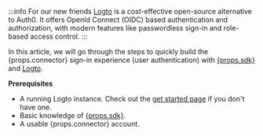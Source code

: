 :::info For our new friends
[Logto](https://logto.io) is a cost-effective open-source alternative to Auth0. It offers OpenId Connect (OIDC) based authentication and authorization, with modern features like passwordless sign-in and role-based access control.
:::

<p>In this article, we will go through the steps to quickly build the {props.connector} sign-in experience (user authentication) with <a href={props.link} target="_blank">{props.sdk}</a> and <a href="https://logto.io" target="_blank">Logto</a>.</p>

**Prerequisites**

- A running Logto instance. Check out the [get started page](/docs/tutorials/get-started/) if you don't have one.
- <span>Basic knowledge of <a href={props.link} target="_blank">{props.sdk}</a>.</span>
- <span>A usable {props.connector} account.</span>
